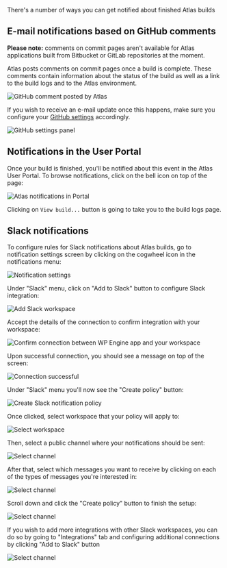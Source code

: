 There's a number of ways you can get notified about finished Atlas builds

## E-mail notifications based on GitHub comments

**Please note:** comments on commit pages aren't available for Atlas applications built from Bitbucket or GitLab repositories at the moment.

Atlas posts comments on commit pages once a build is complete. These comments contain information about the status of the build as well as a link to the build logs and to the Atlas environment.

![GitHub comment posted by Atlas](./assets/img/notifications/gh-comment.png)

If you wish to receive an e-mail update once this happens, make sure you configure your [GitHub settings](https://docs.github.com/en/account-and-profile/managing-subscriptions-and-notifications-on-github/setting-up-notifications/configuring-notifications#customizing-your-email-notifications) accordingly.

![GitHub settings panel](./assets/img/notifications/gh-settings.png)


## Notifications in the User Portal
Once your build is finished, you'll be notified about this event in the Atlas User Portal. To browse notifications, click on the bell icon on top of the page:

![Atlas notifications in Portal](./assets/img/notifications/portal-notifications.png)

Clicking on `View build...` button is going to take you to the build logs page. 


## Slack notifications

To configure rules for Slack notifications about Atlas builds, go to notification settings screen by clicking on the cogwheel icon in the notifications menu:

![Notification settings](./assets/img/notifications/notification-settings.png)

Under "Slack" menu, click on "Add to Slack" button to configure Slack integration:

![Add Slack workspace](./assets/img/notifications/add-to-slack.png)

Accept the details of the connection to confirm integration with your workspace:

![Confirm connection between WP Engine app and your workspace](./assets/img/notifications/accept-connection.png)

Upon successful connection, you should see a message on top of the screen:

![Connection successful](./assets/img/notifications/confirm-connection.png)

Under "Slack" menu you'll now see the "Create policy" button:

![Create Slack notification policy](./assets/img/notifications/create-policy.png)

Once clicked, select workspace that your policy will apply to:

![Select workspace](./assets/img/notifications/select-integration.png)

Then, select a public channel where your notifications should be sent:

![Select channel](./assets/img/notifications/select-channel.png)

After that, select which messages you want to receive by clicking on each of the types of messages you're interested in:

![Select channel](./assets/img/notifications/select-message.png)

Scroll down and click the "Create policy" button to finish the setup:

![Select channel](./assets/img/notifications/confirm-policy-creation.png)

If you wish to add more integrations with other Slack workspaces, you can do so by going to "Integrations" tab and configuring additional connections by clicking "Add to Slack" button

![Select channel](./assets/img/notifications/add-more-integrations.png)

